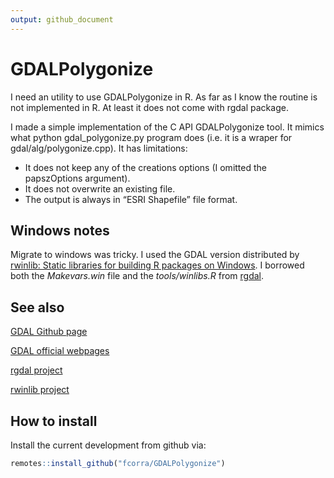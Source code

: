 ```yaml
---
output: github_document
---
```


<!-- README.md is generated from README.Rmd. Please edit that file -->

# GDALPolygonize

I need an utility to use GDALPolygonize in R. As far as I know the routine is not implemented in R. At least it does not come with rgdal package.

I made a simple implementation of the C API GDALPolygonize tool. It mimics what python gdal_polygonize.py program does (i.e. it is a wraper for gdal/alg/polygonize.cpp). It has limitations:

* It does not keep any of the creations options (I omitted the papszOptions argument).
* It does not overwrite an existing file.
* The output is always in "ESRI Shapefile" file format.

## Windows notes

Migrate to windows was tricky. I used the GDAL version distributed by [rwinlib: Static libraries for building R packages on Windows](https://github.com/rwinlib). I borrowed both the *Makevars.win* file and the *tools/winlibs.R* from [rgdal](https://github.com/cran/rgdal).

## See also

[GDAL Github page](https://github.com/OSGeo/gdal)

[GDAL official webpages](https://gdal.org/)

[rgdal project](https://r-forge.r-project.org/projects/rgdal/)

[rwinlib project](https://github.com/rwinlib)

## How to install

Install the current development from github via:
``` r
remotes::install_github("fcorra/GDALPolygonize")
```
